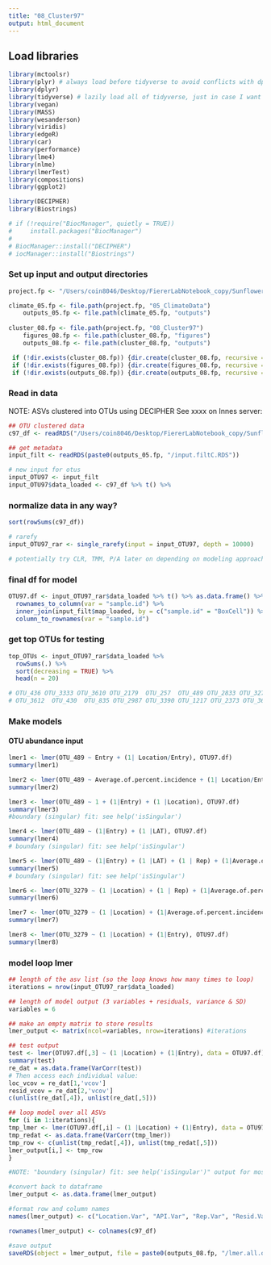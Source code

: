 ```yaml
---
title: "08_Cluster97"
output: html_document
---
```

## Load libraries
```r
library(mctoolsr)
library(plyr) # always load before tidyverse to avoid conflicts with dplyr
library(dplyr)
library(tidyverse) # lazily load all of tidyverse, just in case I want to use it.
library(vegan)
library(MASS)
library(wesanderson)
library(viridis)
library(edgeR)
library(car)
library(performance)
library(lme4)
library(nlme)
library(lmerTest)
library(compositions)
library(ggplot2)

library(DECIPHER)
library(Biostrings)

# if (!require("BiocManager", quietly = TRUE))
#     install.packages("BiocManager")
# 
# BiocManager::install("DECIPHER")
# iocManager::install("Biostrings")
```

### Set up input and output directories
```r
project.fp <- "/Users/coin8046/Desktop/FiererLabNotebook_copy/SunflowerGxE/r_analyses"

climate_05.fp <- file.path(project.fp, "05_ClimateData")
    outputs_05.fp <- file.path(climate_05.fp, "outputs")
    
cluster_08.fp <- file.path(project.fp, "08_Cluster97")
    figures_08.fp <- file.path(cluster_08.fp, "figures")
    outputs_08.fp <- file.path(cluster_08.fp, "outputs")

 if (!dir.exists(cluster_08.fp)) {dir.create(cluster_08.fp, recursive = TRUE)}
 if (!dir.exists(figures_08.fp)) {dir.create(figures_08.fp, recursive = TRUE)}
 if (!dir.exists(outputs_08.fp)) {dir.create(outputs_08.fp, recursive = TRUE)}
```

### Read in data
NOTE: ASVs clustered into OTUs using DECIPHER
See xxxx on Innes server:
```r
## OTU clustered data
c97_df <- readRDS("/Users/coin8046/Desktop/FiererLabNotebook_copy/SunflowerGxE/r_analyses/00_raw.data/merged_seqtab.RDS")

## get metadata
input_filt <- readRDS(paste0(outputs_05.fp, "/input.filtC.RDS"))

# new input for otus
input_OTU97 <- input_filt
input_OTU97$data_loaded <- c97_df %>% t() %>% 
```

### normalize data in any way?
```r
sort(rowSums(c97_df))

# rarefy
input_OTU97_rar <- single_rarefy(input = input_OTU97, depth = 10000)

# potentially try CLR, TMM, P/A later on depending on modeling approach

```

### final df for model
```r
OTU97.df <- input_OTU97_rar$data_loaded %>% t() %>% as.data.frame() %>% 
  rownames_to_column(var = "sample.id") %>% 
  inner_join(input_filt$map_loaded, by = c("sample.id" = "BoxCell")) %>% 
  column_to_rownames(var = "sample.id")
```

### get top OTUs for testing
```r
top_OTUs <- input_OTU97_rar$data_loaded %>% 
  rowSums(.) %>% 
  sort(decreasing = TRUE) %>% 
  head(n = 20)

# OTU_436 OTU_3333 OTU_3610 OTU_2179  OTU_257  OTU_489 OTU_2833 OTU_3279 OTU_1372 OTU_3238
# OTU_3612  OTU_430  OTU_835 OTU_2987 OTU_3390 OTU_1217 OTU_2373 OTU_3618 OTU_3634 OTU_3622
```


### Make models
#### OTU abundance input
```r
lmer1 <- lmer(OTU_489 ~ Entry + (1| Location/Entry), OTU97.df)
summary(lmer1)

lmer2 <- lmer(OTU_489 ~ Average.of.percent.incidence + (1| Location/Entry), OTU97.df)
summary(lmer2)

lmer3 <- lmer(OTU_489 ~ 1 + (1|Entry) + (1 |Location), OTU97.df)
summary(lmer3)
#boundary (singular) fit: see help('isSingular')

lmer4 <- lmer(OTU_489 ~ (1|Entry) + (1 |LAT), OTU97.df)
summary(lmer4)
# boundary (singular) fit: see help('isSingular')

lmer5 <- lmer(OTU_489 ~ (1|Entry) + (1 |LAT) + (1 | Rep) + (1|Average.of.percent.incidence), OTU97.df)
summary(lmer5)
# boundary (singular) fit: see help('isSingular')

lmer6 <- lmer(OTU_3279 ~ (1 |Location) + (1 | Rep) + (1|Average.of.percent.incidence), OTU97.df)
summary(lmer6)

lmer7 <- lmer(OTU_3279 ~ (1 |Location) + (1|Average.of.percent.incidence), OTU97.df)
summary(lmer7)

lmer8 <- lmer(OTU_3279 ~ (1 |Location) + (1|Entry), OTU97.df)
summary(lmer8)
```

### model loop lmer
```r
## length of the asv list (so the loop knows how many times to loop)
iterations = nrow(input_OTU97_rar$data_loaded)

## length of model output (3 variables + residuals, variance & SD)
variables = 6

## make an empty matrix to store results
lmer_output <- matrix(ncol=variables, nrow=iterations) #iterations

## test output 
test <- lmer(OTU97.df[,3] ~ (1 |Location) + (1|Entry), data = OTU97.df)
summary(test)
re_dat = as.data.frame(VarCorr(test))
# Then access each individual value:
loc_vcov = re_dat[1,'vcov']
resid_vcov = re_dat[2,'vcov']
c(unlist(re_dat[,4]), unlist(re_dat[,5]))

## loop model over all ASVs
for (i in 1:iterations){
tmp_lmer <- lmer(OTU97.df[,i] ~ (1 |Location) + (1|Entry), data = OTU97.df)
tmp_redat <- as.data.frame(VarCorr(tmp_lmer))
tmp_row <- c(unlist(tmp_redat[,4]), unlist(tmp_redat[,5]))
lmer_output[i,] <- tmp_row 
}

#NOTE: "boundary (singular) fit: see help('isSingular')" output for most of loop

#convert back to dataframe
lmer_output <- as.data.frame(lmer_output)

#format row and column names
names(lmer_output) <- c("Location.Var", "API.Var", "Rep.Var", "Resid.Var", "Location.SD", "API.SD", "Rep.SD", "Resid.SD")

rownames(lmer_output) <- colnames(c97_df)

#save output
saveRDS(object = lmer_output, file = paste0(outputs_08.fp, "/lmer.all.output.RDS"))

```
